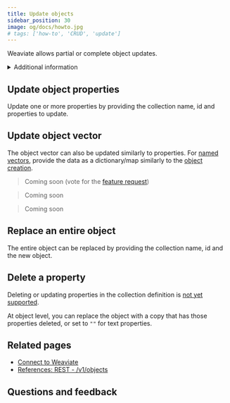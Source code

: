 ```yaml
---
title: Update objects
sidebar_position: 30
image: og/docs/howto.jpg
# tags: ['how-to', 'CRUD', 'update']
---
```





Weaviate allows partial or complete object updates.


<details>
  <summary>Additional information</summary>

  - Partial updates use [`PATCH` requests to the `/v1/objects` REST API endpoint](/developers/weaviate/api/rest#tag/objects/patch/objects/%7BclassName%7D/%7Bid%7D) under the hood.
  - Complete updates use [`PUT` requests to the `/v1/objects` REST API endpoint](/developers/weaviate/api/rest#tag/objects/put/objects/%7BclassName%7D/%7Bid%7D) under the hood.
  - Updates that include a `vector` property will recalculate the vector embedding (unless all updated `text` properties are [skipped](../manage-data/collections.mdx#property-level-module-settings)).
  - To update objects, you must provide the collection name, id and properties to update.
  - For [multi-tenancy](../concepts/data.md#multi-tenancy) collections, you will also need to specify the tenant name. See [Manage data: multi-tenancy operations](./multi-tenancy.md) for details on how.
  <br/>

  <RestObjectsCRUDClassnameNote/>

</details>


## Update object properties

Update one or more properties by providing the collection name, id and properties to update.

<Tabs groupId="languages">
  <TabItem value="py" label="Python Client v4">
    <FilteredTextBlock
      text={PyCode}
      startMarker="# UpdateProps START"
      endMarker="# UpdateProps END"
      language="py"
    />
  </TabItem>
  <TabItem value="py3" label="Python Client v3">
    <FilteredTextBlock
      text={PyCodeV3}
      startMarker="# UpdateProps START"
      endMarker="# UpdateProps END"
      language="py"
    />
  </TabItem>

  <TabItem value="js" label="JS/TS Client v3">
    <FilteredTextBlock
      text={TSCode}
      startMarker="// UpdateProps START"
      endMarker="// UpdateProps END"
      language="ts"
    />
  </TabItem>

  <TabItem value="js2" label="JS/TS Client v2">
    <FilteredTextBlock
      text={TSCodeLegacy}
      startMarker="// UpdateProps START"
      endMarker="// UpdateProps END"
      language="ts"
    />
  </TabItem>

  <TabItem value="java" label="Java">
    <FilteredTextBlock
      text={JavaCode}
      startMarker="// UpdateProps START"
      endMarker="// UpdateProps END"
      language="java"
    />
  </TabItem>

  <TabItem value="go" label="Go">
    <FilteredTextBlock
      text={GoCode}
      startMarker="// UpdateProps START"
      endMarker="// UpdateProps END"
      language="go"
    />
  </TabItem>
</Tabs>


## Update object vector

The object vector can also be updated similarly to properties. For [named vectors](../config-refs/schema/multi-vector.md), provide the data as a dictionary/map similarly to the [object creation](./create.mdx#create-an-object-with-named-vectors).

<Tabs groupId="languages">
  <TabItem value="py" label="Python Client v4">
    <FilteredTextBlock
      text={PyCode}
      startMarker="# UpdateVector START"
      endMarker="# UpdateVector END"
      language="py"
    />
  </TabItem>
  <TabItem value="py3" label="Python Client v3">
    <FilteredTextBlock
      text={PyCodeV3}
      startMarker="# UpdateVector START"
      endMarker="# UpdateVector END"
      language="py"
    />
  </TabItem>

  <TabItem value="js" label="JS/TS Client v3">
    <FilteredTextBlock
      text={TSCode}
      startMarker="// UpdateVector START"
      endMarker="// UpdateVector END"
      language="ts"
    />
  </TabItem>

  <TabItem value="js2" label="JS/TS Client v2">

  >  Coming soon (vote for the [feature request](https://github.com/weaviate/typescript-client/issues/64))

  </TabItem>

  <TabItem value="java" label="Java">

  >  Coming soon

  </TabItem>

  <TabItem value="go" label="Go">

  >  Coming soon

  </TabItem>
</Tabs>


## Replace an entire object

The entire object can be replaced by providing the collection name, id and the new object.

<Tabs groupId="languages">
  <TabItem value="py" label="Python Client v4">
    <FilteredTextBlock
      text={PyCode}
      startMarker="# Replace START"
      endMarker="# Replace END"
      language="py"
    />
  </TabItem>
  <TabItem value="py3" label="Python Client v3">
    <FilteredTextBlock
      text={PyCodeV3}
      startMarker="# Replace START"
      endMarker="# Replace END"
      language="py"
    />
  </TabItem>

  <TabItem value="js" label="JS/TS Client v3">
    <FilteredTextBlock
      text={TSCode}
      startMarker="// Replace START"
      endMarker="// Replace END"
      language="ts"
    />
  </TabItem>

  <TabItem value="js2" label="JS/TS Client v2">
    <FilteredTextBlock
      text={TSCodeLegacy}
      startMarker="// Replace START"
      endMarker="// Replace END"
      language="ts"
    />
  </TabItem>

  <TabItem value="java" label="Java">
    <FilteredTextBlock
      text={JavaCode}
      startMarker="// Replace START"
      endMarker="// Replace END"
      language="java"
    />
  </TabItem>

  <TabItem value="go" label="Go">
    <FilteredTextBlock
      text={GoCode}
      startMarker="// Replace START"
      endMarker="// Replace END"
      language="go"
    />
  </TabItem>
</Tabs>


## Delete a property

Deleting or updating properties in the collection definition is [not yet supported](https://github.com/weaviate/weaviate/issues/2848).

At object level, you can replace the object with a copy that has those properties deleted, or set to `""` for text properties.

<Tabs groupId="languages">
  <TabItem value="py" label="Python Client v4">
    <FilteredTextBlock
      text={PyCode}
      startMarker="# DelProps START"
      endMarker="# DelProps END"
      language="py"
    />
  </TabItem>
  <TabItem value="py3" label="Python Client v3">
    <FilteredTextBlock
      text={PyCodeV3}
      startMarker="# DelProps START"
      endMarker="# DelProps END"
      language="py"
    />
  </TabItem>

  <TabItem value="js" label="JS/TS Client v3">
    <FilteredTextBlock
      text={TSCode}
      startMarker="// DelProps START"
      endMarker="// DelProps END"
      language="ts"
    />
  </TabItem>

  <TabItem value="js2" label="JS/TS Client v2">
    <FilteredTextBlock
      text={TSCodeLegacy}
      startMarker="// DelProps START"
      endMarker="// DelProps END"
      language="ts"
    />
  </TabItem>

  <TabItem value="java" label="Java">
    <FilteredTextBlock
      text={JavaCode}
      startMarker="// DelProps START"
      endMarker="// DelProps END"
      language="java"
    />
  </TabItem>

  <TabItem value="go" label="Go">
    <FilteredTextBlock
      text={GoCode}
      startMarker="// DelProps START"
      endMarker="// DelProps END"
      language="go"
    />
  </TabItem>
</Tabs>


## Related pages

- [Connect to Weaviate](/developers/weaviate/connections/connect.mdx)
- [References: REST - /v1/objects](/developers/weaviate/api/rest#tag/objects/put/objects/%7BclassName%7D/%7Bid%7D)


## Questions and feedback


<DocsFeedback/>
